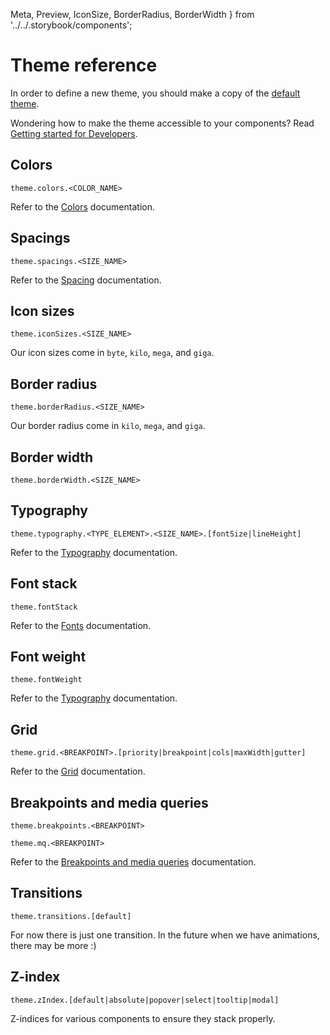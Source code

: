   Meta,
  Preview,
  IconSize,
  BorderRadius,
  BorderWidth
} from '../../.storybook/components';

<Meta title="Styles|Theme" />

# Theme reference

In order to define a new theme, you should make a copy of the
[default theme](https://github.com/sumup/circuit-ui/blob/master/src/themes/circuit.js).

Wondering how to make the theme accessible to your components? Read
[Getting started for Developers](Introduction|Developers).

## Colors

`theme.colors.<COLOR_NAME>`

Refer to the [Colors](Styles|Colors) documentation.

## Spacings

`theme.spacings.<SIZE_NAME>`

Refer to the [Spacing](Styles|Spacing) documentation.

## Icon sizes

`theme.iconSizes.<SIZE_NAME>`

Our icon sizes come in `byte`, `kilo`, `mega`, and `giga`.

<Preview>
  <IconSize size="byte" />
  <IconSize size="kilo" />
  <IconSize size="mega" />
  <IconSize size="giga" />
</Preview>

## Border radius

`theme.borderRadius.<SIZE_NAME>`

Our border radius come in `kilo`, `mega`, and `giga`.

<Preview>
  <BorderRadius size="kilo" />
  <BorderRadius size="mega" />
  <BorderRadius size="giga" />
</Preview>

## Border width

`theme.borderWidth.<SIZE_NAME>`

<Preview>
  <BorderWidth size="kilo" />
  <BorderWidth size="mega" />
</Preview>

## Typography

`theme.typography.<TYPE_ELEMENT>.<SIZE_NAME>.[fontSize|lineHeight]`

Refer to the [Typography](Styles|Typography) documentation.

## Font stack

`theme.fontStack`

Refer to the [Fonts](Styles|Fonts) documentation.

## Font weight

`theme.fontWeight`

Refer to the [Typography](Styles|Typography) documentation.

## Grid

`theme.grid.<BREAKPOINT>.[priority|breakpoint|cols|maxWidth|gutter]`

Refer to the [Grid](Styles|Grid) documentation.

## Breakpoints and media queries

`theme.breakpoints.<BREAKPOINT>`

`theme.mq.<BREAKPOINT>`

Refer to the [Breakpoints and media queries](Styles|Media-Queries) documentation.

## Transitions

`theme.transitions.[default]`

For now there is just one transition. In the future when we
have animations, there may be more :)

## Z-index

`theme.zIndex.[default|absolute|popover|select|tooltip|modal]`

Z-indices for various components to ensure they stack properly.

